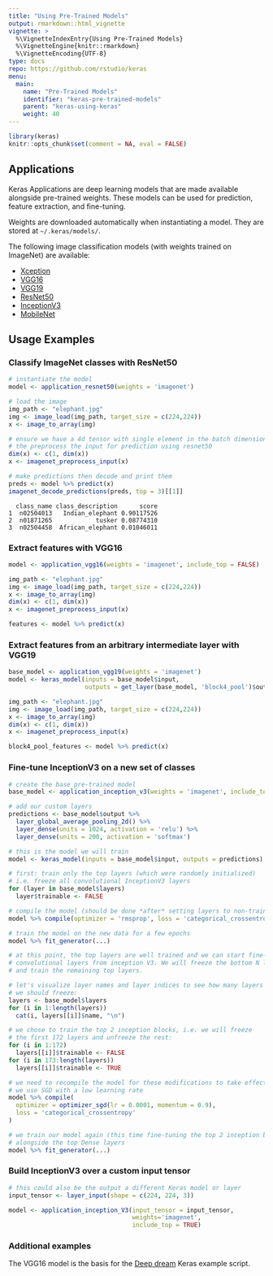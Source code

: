 ```yaml
---
title: "Using Pre-Trained Models"
output: rmarkdown::html_vignette
vignette: >
  %\VignetteIndexEntry{Using Pre-Trained Models} 
  %\VignetteEngine{knitr::rmarkdown} 
  %\VignetteEncoding{UTF-8}
type: docs
repo: https://github.com/rstudio/keras
menu:
  main:
    name: "Pre-Trained Models"
    identifier: "keras-pre-trained-models"
    parent: "keras-using-keras"
    weight: 40
---
```


```r
library(keras)
knitr::opts_chunk$set(comment = NA, eval = FALSE)
```

## Applications

Keras Applications are deep learning models that are made available alongside pre-trained weights. These models can be used for prediction, feature extraction, and fine-tuning.

Weights are downloaded automatically when instantiating a model. They are stored at `~/.keras/models/`.

The following image classification models (with weights trained on ImageNet) are available:

- [Xception](https://rstudio.github.io/keras/reference/application_xception.html)
- [VGG16](https://rstudio.github.io/keras/reference/application_vgg.html)
- [VGG19](https://rstudio.github.io/keras/reference/application_vgg.html)
- [ResNet50](https://rstudio.github.io/keras/reference/application_resnet50.html)
- [InceptionV3](https://rstudio.github.io/keras/reference/application_inception_v3.html)
- [MobileNet](https://rstudio.github.io/keras/reference/application_mobilenet.html)


## Usage Examples

### Classify ImageNet classes with ResNet50

```r
# instantiate the model
model <- application_resnet50(weights = 'imagenet')

# load the image
img_path <- "elephant.jpg"
img <- image_load(img_path, target_size = c(224,224))
x <- image_to_array(img)

# ensure we have a 4d tensor with single element in the batch dimension,
# the preprocess the input for prediction using resnet50
dim(x) <- c(1, dim(x))
x <- imagenet_preprocess_input(x)

# make predictions then decode and print them
preds <- model %>% predict(x)
imagenet_decode_predictions(preds, top = 3)[[1]]
```

```
  class_name class_description      score
1  n02504013   Indian_elephant 0.90117526
2  n01871265            tusker 0.08774310
3  n02504458  African_elephant 0.01046011
```

### Extract features with VGG16

```r
model <- application_vgg16(weights = 'imagenet', include_top = FALSE)

img_path <- "elephant.jpg"
img <- image_load(img_path, target_size = c(224,224))
x <- image_to_array(img)
dim(x) <- c(1, dim(x))
x <- imagenet_preprocess_input(x)

features <- model %>% predict(x)
```


### Extract features from an arbitrary intermediate layer with VGG19

```r
base_model <- application_vgg19(weights = 'imagenet')
model <- keras_model(inputs = base_model$input, 
                     outputs = get_layer(base_model, 'block4_pool')$output)

img_path <- "elephant.jpg"
img <- image_load(img_path, target_size = c(224,224))
x <- image_to_array(img)
dim(x) <- c(1, dim(x)) 
x <- imagenet_preprocess_input(x)

block4_pool_features <- model %>% predict(x)
```

### Fine-tune InceptionV3 on a new set of classes


```r
# create the base pre-trained model
base_model <- application_inception_v3(weights = 'imagenet', include_top = FALSE)

# add our custom layers
predictions <- base_model$output %>% 
  layer_global_average_pooling_2d() %>% 
  layer_dense(units = 1024, activation = 'relu') %>% 
  layer_dense(units = 200, activation = 'softmax')

# this is the model we will train
model <- keras_model(inputs = base_model$input, outputs = predictions)

# first: train only the top layers (which were randomly initialized)
# i.e. freeze all convolutional InceptionV3 layers
for (layer in base_model$layers)
  layer$trainable <- FALSE

# compile the model (should be done *after* setting layers to non-trainable)
model %>% compile(optimizer = 'rmsprop', loss = 'categorical_crossentropy')

# train the model on the new data for a few epochs
model %>% fit_generator(...)

# at this point, the top layers are well trained and we can start fine-tuning
# convolutional layers from inception V3. We will freeze the bottom N layers
# and train the remaining top layers.

# let's visualize layer names and layer indices to see how many layers
# we should freeze:
layers <- base_model$layers
for (i in 1:length(layers))
  cat(i, layers[[i]]$name, "\n")

# we chose to train the top 2 inception blocks, i.e. we will freeze
# the first 172 layers and unfreeze the rest:
for (i in 1:172)
  layers[[i]]$trainable <- FALSE
for (i in 173:length(layers))
  layers[[i]]$trainable <- TRUE

# we need to recompile the model for these modifications to take effect
# we use SGD with a low learning rate
model %>% compile(
  optimizer = optimizer_sgd(lr = 0.0001, momentum = 0.9), 
  loss = 'categorical_crossentropy'
)

# we train our model again (this time fine-tuning the top 2 inception blocks
# alongside the top Dense layers
model %>% fit_generator(...)
```


### Build InceptionV3 over a custom input tensor

```r
# this could also be the output a different Keras model or layer
input_tensor <- layer_input(shape = c(224, 224, 3))

model <- application_inception_V3(input_tensor = input_tensor, 
                                  weights='imagenet', 
                                  include_top = TRUE)
```


### Additional examples

The VGG16 model is the basis for the [Deep dream](https://rstudio.github.io/keras/articles/examples/deep_dream.html) Keras example script.

